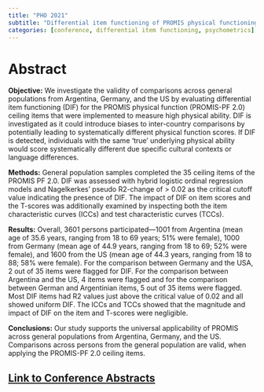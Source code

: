 ```yaml
---
title: "PHO 2021"
subtitle: "Differential item functioning of PROMIS physical functioning ceiling items across Argentina, Germany and the US."
categories: [conference, differential item functioning, psychometrics]
---
```


# Abstract

**Objective:** We investigate the validity of comparisons across general populations from Argentina, Germany, and the US by evaluating differential item functioning (DIF) for the PROMIS physical function (PROMIS-PF 2.0) ceiling items that were implemented to measure high physical ability. DIF is investigated as it could introduce biases to inter-country comparisons by potentially leading to systematically different physical function scores. If DIF is detected, individuals with the same 'true' underlying physical ability would score systematically different due specific cultural contexts or language differences.

**Methods:** General population samples completed the 35 ceiling items of the PROMIS PF 2.0. DIF was assessed with hybrid logistic ordinal regression models and Nagelkerkes' pseudo R2-change of \> 0.02 as the critical cutoff value indicating the presence of DIF. The impact of DIF on item scores and the T-scores was additionally examined by inspecting both the item characteristic curves (ICCs) and test characteristic curves (TCCs).

**Results:** Overall, 3601 persons participated---1001 from Argentina (mean age of 35.6 years, ranging from 18 to 69 years; 51% were female), 1000 from Germany (mean age of 44.9 years, ranging from 18 to 69; 52% were female), and 1600 from the US (mean age of 44.3 years, ranging from 18 to 88; 58% were female). For the comparison between Germany and the USA, 2 out of 35 items were flagged for DIF. For the comparison between Argentina and the US, 4 items were flagged and for the comparison between German and Argentinian items, 5 out of 35 items were flagged. Most DIF items had R2 values just above the critical value of 0.02 and all showed uniform DIF. The ICCs and TCCs showed that the magnitude and impact of DIF on the item and T-scores were negligible.

**Conclusions:** Our study supports the universal applicability of PROMIS across general populations from Argentina, Germany, and the US. Comparisons across persons from the general population are valid, when applying the PROMIS-PF 2.0 ceiling items.

## [Link to Conference Abstracts](https://jpro.springeropen.com/articles/10.1186/s41687-021-00349-3)
